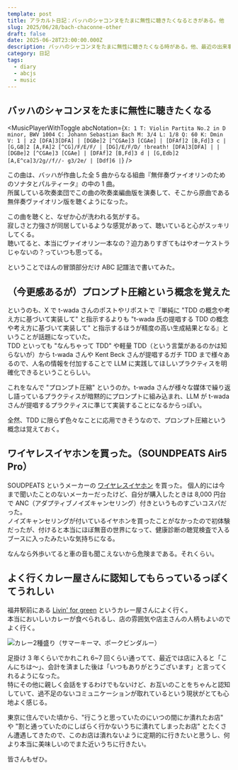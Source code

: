 ```yaml
---
template: post
title: アラカルト日記：バッハのシャコンヌをたまに無性に聴きたくなるときがある。他
slug: 2025/06/28/bach-chaconne-other
draft: false
date: 2025-06-28T23:00:00.000Z
description: バッハのシャコンヌをたまに無性に聴きたくなる時がある。他、最近の出来事や考えていることを徒然と。
category: 日記
tags:
  - diary
  - abcjs
  - music
---
```


## バッハのシャコンヌをたまに無性に聴きたくなる


<MusicPlayerWithToggle
  abcNotation={`
X: 1
T: Violin Partita No.2 in D minor, BWV 1004
C: Johann Sebastian Bach
M: 3/4
L: 1/8
Q: 60
K: Dmin
V: 1
| z2 [DFA]3[DFA] | [DGBe]2 [^CGAe]3 [CGAe] | [DFAf]2 [B,Fd]3 c | [G,GB]2 [A,FA]2 [^CG]/F/E/F/ | [DG]/E/F/D/ !breath! [DFA]3[DFA] |
| [DGBe]2 [^CGAe]3 [CGAe] | [DFAf]2 [B,Fd]3 d | [G,Edb]2 [A,E^ca]3/2g//f//- g3/2e/ | [Ddf]6 |
`}
/>

この曲は、バッハが作曲した全 5 曲からなる組曲『無伴奏ヴァイオリンのためのソナタとパルティータ』の中の 1 曲。  
所属している吹奏楽団でこの曲の吹奏楽編曲版を演奏して、そこから原曲である無伴奏ヴァイオリン版を聴くようになった。

この曲を聴くと、なぜか心が洗われる気がする。  
寂しさと力強さが同居しているような感覚があって、聴いていると心がスッキリしてくる。  
聴いてると、本当にヴァイオリン一本なの？迫力ありすぎてもはやオーケストラじゃないの？っていつも思ってる。

ということでほんの冒頭部分だけ ABC 記譜法で書いてみた。

## （今更感あるが）プロンプト圧縮という概念を覚えた

というのも、X で t-wada さんのポストやリポストで『単純に "TDD の概念や考え方に基づいて実装して" と指示するよりも "t-wada 氏の提唱する TDD の概念や考え方に基づいて実装して" と指示するほうが精度の高い生成結果となる』ということが話題になっていた。  
TDD といっても "なんちゃって TDD" や軽量 TDD（という言葉があるのかは知らないが）から t-wada さんや Kent Beck さんが提唱するガチ TDD まで様々あるので、人名の情報を付加することで LLM に実践してほしいプラクティスを明確化できるということらしい。

これをなんで "プロンプト圧縮" というのか。t-wada さんが様々な媒体で繰り返し語っているプラクティスが暗黙的にプロンプトに組み込まれ、LLM が t-wada さんが提唱するプラクティスに準じて実装することになるからっぽい。

全然、TDD に限らず色々なことに応用できそうなので、プロンプト圧縮という概念は覚えておく。

## ワイヤレスイヤホンを買った。（SOUNDPEATS Air5 Pro）

SOUDPEATS というメーカーの [ワイヤレスイヤホン](https://jp.soundpeats.com/products/air5pro) を買った。
個人的には今まで聞いたことのないメーカーだったけど、自分が購入したときは 8,000 円台で ANC（アダプティブノイズキャンセリング）付きというものすごいコスパだった。  
ノイズキャンセリングが付いているイヤホンを買ったことがなかったので初体験だったが、付けると本当にほぼ無音の世界になって、健康診断の聴覚検査で入るブースに入ったみたいな気持ちになる。

なんなら外歩いてると車の音も聞こえないから危険まである。それくらい。

## よく行くカレー屋さんに認知してもらっているっぽくてうれしい

福井駅前にある [Livin' for green](https://www.instagram.com/livin_for_green/) というカレー屋さんによく行く。  
本当においしいカレーが食べられるし、店の雰囲気や店主さんの人柄もよいのでよく行く。

![カレー2種盛り（サマーキーマ、ポークビンダルー）](/static/images/blog/2025/06/29/IMG_20250628_122458101.jpg)

足掛け 3 年くらいでかれこれ 6~7 回くらい通ってて、最近では店に入ると「こんにちは～」、会計を済ました後は「いつもありがとうございます」と言ってくれるようになった。  
特にその他に親しく会話をするわけでもないけど、お互いのことをちゃんと認知していて、過不足のないコミュニケーションが取れているという現状がとても心地よく感じる。

東京に住んでいた頃から、"行こうと思っていたのにいつの間にか潰れたお店" や "割と通っていたのにしばらく行かないうちに潰れてしまったお店" とたくさん遭遇してきたので、このお店は潰れないように定期的に行きたいと思うし、何より本当に美味しいのでまた近いうちに行きたい。

皆さんもぜひ。
